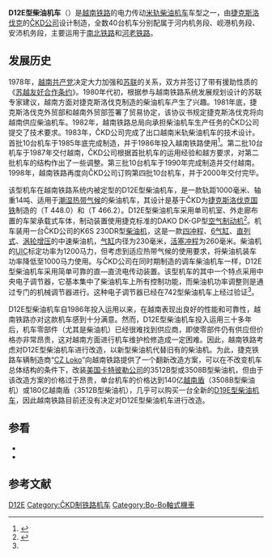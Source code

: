 {{noteTA
|G1=Railway
}}
{{Infobox Locomotive
| name = D12E
| image = D12E-643 Loco HN Stn.jpg
| caption = D12E-643号机车
| type = [[柴油机车|柴油机车]]
| origin = {{CZS}}
| designer = 
| builder = [[ČKD|ČKD]]
| buildmodel = DEV-736
| serialnumber = 621～660
| builddate  = 1985年—2000年
| totalproduction  = 40台
| user = {{flagicon|VNM}} [[越南铁路|越南铁路]]
| uicclass = [[Bo'Bo'|Bo'Bo']]
| gauge = 1,000毫米
| bogies = 
| wheeldiameter = 
| axleload = 14吨
| wheelbase = 2,400毫米
| minimumcurve = 
| length = 13,305毫米（车钩中心距）
| width = 2,754毫米
| height = 3,850毫米
| framesize = 
| weight = 56吨
| fueltype = 
| fuelcap = 3,500升
| lubecap = 
| coolantcap = 
| watercap = 
| sandcap = 
| enginetype =  ČKD K6S 230DR
| enginepower = 1,000马力（736千瓦）
| transmission = 直—直流电
| generator =  ČKD TD 805 D
| tractionmotors = ČKD TE 015
| topspeed = 80公里/小时
| sustainedspeed = 16公里/小时
| poweroutput = 
| tractiveeffort = 14,600公斤（起动）<br />11,700公斤（持续）
| locobrakes = [[空气制动|空气制动]]
| locobrakepower = 
| locobrakeforce = 
| trainbrakes = 
| safety = 
| notes =
}}
'''D12E型柴油机车'''（{{lang-vi|Đầu máy D12E}}）是[[越南铁路|越南铁路]]的电力传动[[米軌|米轨]][[柴油机车|柴油机车]]车型之一，由[[捷克斯洛伐克|捷克斯洛伐克]]的[[ČKD|ČKD公司]]设计制造，全数40台机车分别配属于河内机务段、岘港机务段、安沛机务段，主要运用于[[南北鐵路_(越南)|南北铁路]]和[[河老铁路|河老铁路]]。

==发展历史==
1978年，[[越南共产党|越南共产党]]决定大力加强和[[苏联|苏联]]的关系，双方并签订了带有援助性质的《[[苏越友好合作条约|苏越友好合作条约]]》。1980年代初，根据参与越南铁路系统发展规划设计的苏联专家建议，越南方面对捷克斯洛伐克制造的柴油机车产生了兴趣。1981年底，捷克斯洛伐克外贸部和越南外贸部签署了贸易协定，该协议书规定捷克斯洛伐克将向越南供应柴油机车。1982年，越南铁路总局向承担柴油机车生产任务的ČKD公司提交了技术要求。1983年，ČKD公司完成了出口越南米轨柴油机车的技术设计。首批10台机车于1985年底完成制造，并于1986年投入越南铁路使用<ref name="gwnrjc">{{cite journal | author = 肖杰 | title = CKD工厂为越南提供三批内燃机车 | journal = 《国外内燃机车》 | pages = 7-8 | publisher = 铁道部大连内燃机车研究所 | location = 1003-1839 | issn =  |date=1991年7月}}</ref>。第二批10台机车于1987年交付越南，ČKD公司根据首批机车的运用经验和越方要求，对第二批机车的结构作出了一些调整。第三批10台机车于1990年完成制造并交付越南。1998年，越南铁路再度向ČKD公司订购第四批10台机车，并于2000年交付完毕。

该型机车在越南铁路系统内被定型的D12E型柴油机车，是一款轨距1000毫米、轴重14吨、适用于[[潮濕|潮湿]][[热带气候|热带气候]]的柴油机车，其设计是基于ČKD为[[捷克斯洛伐克國家鐵路|捷克斯洛伐克国铁]]制造的{{tsl|cs|Lokomotiva 740|T 448.0型柴油机车|740型柴油机车}}（T 448.0）和{{tsl|cs|Lokomotiva 742|T 466.2型柴油机车|742型柴油机车}}（T 466.2）。D12E型柴油机车采用单司机室、外走廊布置的车架承载式车体，制动装置使用捷克标准的DAKO DK-GP型[[空气制动机|空气制动机]]<ref>{{Cite web |url=http://www.skd.cz/EN/lokomotivy/D12E.htm |title=Diesel-Electric Locomotive D12E  Model Basic Features |accessdate=2014-09-04 |publisher=SKD TRADE, a.s. |date= |archive-date=2014-09-11 |archive-url=https://web.archive.org/web/20140911204800/http://www.skd.cz/EN/lokomotivy/D12E.htm |dead-url=no }}</ref>。机车装用一台ČKD公司的K6S 230DR型[[柴油机|柴油机]]，这是一款[[四冲程循环|四冲程]]、[[六缸直列|6气缸]]、[[直列式发动机|直列式]]、[[渦輪增壓器|涡轮增压]]的中速柴油机，[[气缸|气缸]]内径为230毫米，[[活塞|活塞]][[冲程|冲程]]为260毫米。柴油机的[[國際鐵路聯盟|UIC]]标定功率为1200马力，但考虑到适应热带气候的使用要求，将柴油机装车功率降低至1000马力使用。与ČKD公司在同时期制造的调车柴油机车一样，D12E型柴油机车采用简单可靠的直—直流电传动装置。该型机车的其中一个特点采用中央电子调节器，它基本集中了柴油机车上所有控制功能，而柴油机功率调整则是通过专门的机械调节器进行。这种电子调节器已经在742型柴油机车上经过验证<ref name="gwnrjc" />。

D12E型柴油机车自1986年投入运用以来，在越南表现出良好的性能和可靠性，越南铁路亦对这款机车感到十分满意。然而，D12E型柴油机车投入运用三十多年后，机车零部件（尤其是柴油机）已经很难找到供应商，即使零部件仍有供应但价格亦非常昂贵，这对越南方面进行机车维护检修造成一定困难。因此，越南铁路考虑对D12E型柴油机车进行改造，以新型柴油机代替旧有的柴油机。为此，捷克铁路车辆制造商“[[CZ_Loko|CZ Loko]]”向越南铁路提供了一个翻新改造方案，可以在不改变机车总体结构的条件下，改装[[美国|美国]][[卡特彼勒公司|卡特彼勒公司]]的3512B型或3508B型柴油机，但由于该改造方案的价格过于昂贵，单台机车的价格达到140亿[[越南盾|越南盾]]（3508B型柴油机）或180亿越南盾（3512B型柴油机），几乎可以购买一台全新的[[越南铁路D19E型柴油机车|D19E型柴油机车]]，因此越南铁路目前还没有决定对D12E型柴油机车进行改造。

==参看==
*{{tsl|cs|Lokomotiva 740|T 448.0型柴油机车}}
*{{tsl|cs|Lokomotiva 742|T 466.2型柴油机车}}

==参考文献==
{{reflist}}

{{Vietnam Railways rolling stock}}

{{DEFAULTSORT:VNR D12E}}
[[Category:越南柴油机车|D12E]]
[[Category:ČKD制铁路机车|Category:ČKD制铁路机车]]
[[Category:Bo-Bo軸式機車|Category:Bo-Bo軸式機車]]